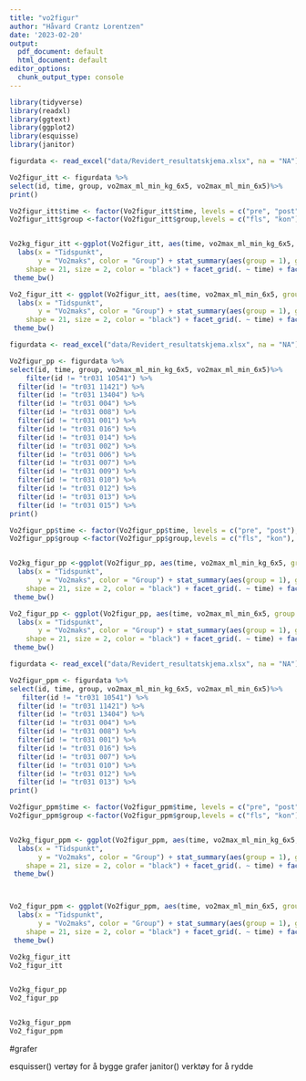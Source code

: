 ```yaml
---
title: "vo2figur"
author: "Håvard Crantz Lorentzen"
date: '2023-02-20'
output:
  pdf_document: default
  html_document: default
editor_options:
  chunk_output_type: console
---
```


```r
library(tidyverse)
library(readxl)
library(ggtext)
library(ggplot2)
library(esquisse)
library(janitor)

figurdata <- read_excel("data/Revidert_resultatskjema.xlsx", na = "NA") #Henter data

Vo2figur_itt <- figurdata %>%
select(id, time, group, vo2max_ml_min_kg_6x5, vo2max_ml_min_6x5)%>%
print()

Vo2figur_itt$time <- factor(Vo2figur_itt$time, levels = c("pre", "post"), labels = c("Pre", "Post"))
Vo2figur_itt$group <-factor(Vo2figur_itt$group,levels = c("fls", "kon"), labels = c("Friklivssentral", "Kontroll"))


Vo2kg_figur_itt <-ggplot(Vo2figur_itt, aes(time, vo2max_ml_min_kg_6x5, group = id)) + geom_line(linetype = "dashed", size = 0.5) + geom_point(size = 2, fill = "lightblue", shape = 21) +
  labs(x = "Tidspunkt", 
       y = "Vo2maks", color = "Group") + stat_summary(aes(group = 1), geom = "point", fun.y = mean,
    shape = 21, size = 2, color = "black") + facet_grid(. ~ time) + facet_wrap(vars(group)) + stat_smooth(aes(group = 1), method = "lm", se = FALSE, color = "black") +
 theme_bw()

Vo2_figur_itt <- ggplot(Vo2figur_itt, aes(time, vo2max_ml_min_6x5, group = id)) + geom_line(linetype = "dashed", size = 0.5) + geom_point(size = 2, fill = "lightblue", shape = 21) +
  labs(x = "Tidspunkt", 
       y = "Vo2maks", color = "Group") + stat_summary(aes(group = 1), geom = "point", fun.y = mean,
    shape = 21, size = 2, color = "black") + facet_grid(. ~ time) + facet_wrap(vars(group)) + stat_smooth(aes(group = 1), method = "lm", se = FALSE, color = "black") +
 theme_bw()

```


```r
figurdata <- read_excel("data/Revidert_resultatskjema.xlsx", na = "NA") #Henter data

Vo2figur_pp <- figurdata %>%
select(id, time, group, vo2max_ml_min_kg_6x5, vo2max_ml_min_6x5)%>%
    filter(id != "tr031 10541") %>%
  filter(id != "tr031 11421") %>%
  filter(id != "tr031 13404") %>%
  filter(id != "tr031 004") %>%
  filter(id != "tr031 008") %>%
  filter(id != "tr031 001") %>%
  filter(id != "tr031 016") %>%
  filter(id != "tr031 014") %>%
  filter(id != "tr031 002") %>%
  filter(id != "tr031 006") %>%
  filter(id != "tr031 007") %>%
  filter(id != "tr031 009") %>%
  filter(id != "tr031 010") %>%
  filter(id != "tr031 012") %>%
  filter(id != "tr031 013") %>%
  filter(id != "tr031 015") %>%
print()

Vo2figur_pp$time <- factor(Vo2figur_pp$time, levels = c("pre", "post"), labels = c("Pre", "Post"))
Vo2figur_pp$group <-factor(Vo2figur_pp$group,levels = c("fls", "kon"), labels = c("Friklivssentral", "Kontroll"))


Vo2kg_figur_pp <-ggplot(Vo2figur_pp, aes(time, vo2max_ml_min_kg_6x5, group = id)) + geom_line(linetype = "dashed", size = 0.5) + geom_point(size = 2, fill = "lightblue", shape = 21) +
  labs(x = "Tidspunkt", 
       y = "Vo2maks", color = "Group") + stat_summary(aes(group = 1), geom = "point", fun.y = mean,
    shape = 21, size = 2, color = "black") + facet_grid(. ~ time) + facet_wrap(vars(group)) + stat_smooth(aes(group = 1), method = "lm", se = FALSE, color = "black") +
 theme_bw()

Vo2_figur_pp <- ggplot(Vo2figur_pp, aes(time, vo2max_ml_min_6x5, group = id)) + geom_line(linetype = "dashed", size = 0.5) + geom_point(size = 2, fill = "lightblue", shape = 21) +
  labs(x = "Tidspunkt", 
       y = "Vo2maks", color = "Group") + stat_summary(aes(group = 1), geom = "point", fun.y = mean,
    shape = 21, size = 2, color = "black") + facet_grid(. ~ time) + facet_wrap(vars(group)) + stat_smooth(aes(group = 1), method = "lm", se = FALSE, color = "black") +
 theme_bw()
```

```r
figurdata <- read_excel("data/Revidert_resultatskjema.xlsx", na = "NA") #Henter data

Vo2figur_ppm <- figurdata %>%
select(id, time, group, vo2max_ml_min_kg_6x5, vo2max_ml_min_6x5)%>%
   filter(id != "tr031 10541") %>%
  filter(id != "tr031 11421") %>%
  filter(id != "tr031 13404") %>%
  filter(id != "tr031 004") %>%
  filter(id != "tr031 008") %>%
  filter(id != "tr031 001") %>%
  filter(id != "tr031 016") %>%
  filter(id != "tr031 007") %>%
  filter(id != "tr031 010") %>%
  filter(id != "tr031 012") %>%
  filter(id != "tr031 013") %>%
print()

Vo2figur_ppm$time <- factor(Vo2figur_ppm$time, levels = c("pre", "post"), labels = c("Pre", "Post"))
Vo2figur_ppm$group <-factor(Vo2figur_ppm$group,levels = c("fls", "kon"), labels = c("Friklivssentral", "Kontroll"))


Vo2kg_figur_ppm <- ggplot(Vo2figur_ppm, aes(time, vo2max_ml_min_kg_6x5, group = id)) + geom_line(linetype = "dashed", size = 0.5) + geom_point(size = 2, fill = "lightblue", shape = 21) +
  labs(x = "Tidspunkt", 
       y = "Vo2maks", color = "Group") + stat_summary(aes(group = 1), geom = "point", fun.y = mean,
    shape = 21, size = 2, color = "black") + facet_grid(. ~ time) + facet_wrap(vars(group)) + stat_smooth(aes(group = 1), method = "lm", se = FALSE, color = "black") +
 theme_bw()



Vo2_figur_ppm <- ggplot(Vo2figur_ppm, aes(time, vo2max_ml_min_6x5, group = id)) + geom_line(linetype = "dashed", size = 0.5) + geom_point(size = 2, fill = "lightblue", shape = 21) +
  labs(x = "Tidspunkt", 
       y = "Vo2maks", color = "Group") + stat_summary(aes(group = 1), geom = "point", fun.y = mean,
    shape = 21, size = 2, color = "black") + facet_grid(. ~ time) + facet_wrap(vars(group)) + stat_smooth(aes(group = 1), method = "lm", se = FALSE, color = "black") +
 theme_bw()

```

```r

Vo2kg_figur_itt
Vo2_figur_itt


Vo2kg_figur_pp
Vo2_figur_pp


Vo2kg_figur_ppm
Vo2_figur_ppm

```
#grafer

esquisser() vertøy for å bygge grafer
janitor() verktøy for å rydde


